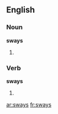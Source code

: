 ==English==

===Noun===
'''sways'''

# {{plural of|[[sway]]}}

===Verb===
'''sways'''

# {{third-person singular of|sway}}

[[ar:sways]]
[[fr:sways]]